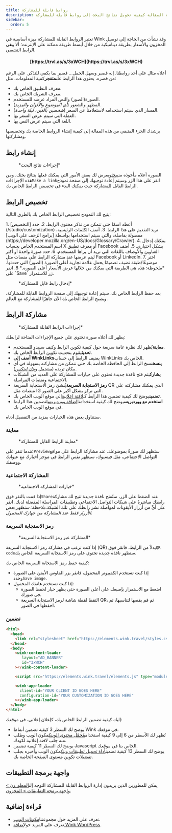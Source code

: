 ```yaml
---
title: روابط قابلة للمشاركة
description: تشرح لك هذه المقالة كيفية تحويل نتائج البحث إلى روابط قابلة للمشاركة.
sidebar:
  order: 5
---
```


تعتبر الروابط القابلة للمشاركة ميزة أساسية في Wink وقد نشأت من الحاجة إلى توصيل المخزون والأسعار بطريقة ديناميكية من خلال أبسط طريقة ممكنة على الإنترنت؛ ألا وهي الرابط التشعبي.

<h4 align="center">[https://trvl.as/s/3xWCH](https://trvl.as/s/3xWCH)</h4>


أعلاه مثال على أحد روابطنا. إنه قصير وسهل الحمل... قصير بما يكفي للتذكر. على الرغم من قصره، يحتوي هذا الرابط على**متفجر**كمية المعلومات، مثل:

* معرف التطبيق الخاص بك.
* معرف الشريك الخاص بك.
* الصورة(الصور) والنص المراد عرضه للمستخدم.
* المظهر والشعور (*أي الموضوع والألوان والمزيد*).
* المسار الذي سيتم استخدامه لاستعلامنا عن السعر (*شخصين بالغين، ليلة واحدة*).
* العملة التي سيتم عرض السعر بها.
* اللغة التي سيتم عرض النص بها.

يرشدك الجزء المتبقي من هذه المقالة إلى كيفية إنشاء الروابط الخاصة بك وتخصيصها ومشاركتها.

## إنشاء رابط

<figure>
  <CloudinaryImage width="350" height="238" resize="scale" quality="best" alt="الإجراءات" src="academy/inventory-actions" errorImage="noimage_opaque_nyrtl0.png" />

  <figcaption>*إجراءات نتائج البحث*</figcaption>
</figure>


الصورة أعلاه مأخوذة من[يبحث](/studio/search)ويعرض لك بعض الأمور التي يمكنك فعلها بنتائج بحثك. ومن هذه الإجراءات`Make a link`انقر على هذا الزر وسيتم إعادة توجيهك إلى صفحة نموذج الرابط القابل للمشاركة حيث يمكنك البدء في تخصيص الرابط الخاص بك.

## تخصيص الرابط

يتيح لك النموذج تخصيص الرابط الخاص بك بالطرق التالية:

<Steps>
  1. أعطه اسمًا حتى تتمكن من تذكر محتوى الرابط.
  2. حدد [التخصيص](/studio/customization) تريد التقديم على هذا الرابط.
  3. أضف الكلمات الرئيسية، مفصولة بفاصلة، والتي سيتم استخدامها بواسطة [برامج الزحف على الويب](https://developer.mozilla.org/en-US/docs/Glossary/Crawler).
  4. يمكنك إدخال اسم المستخدم الخاص بحساب X أو معرف تطبيق Facebook بشكل اختياري.
  5. أضف العناوين والأوصاف باللغات التي تريد أن يراها المستخدم.
  6. حدد صورة واحدة أو أكثر ليتم عرضها عند مشاركة الرابط على منصات مثل Facebook أو LinkedIn.
  7. اختر موضوعًا/طبقة تضيف تصميمًا يحمل علامة تجارية أعلى الصورة (الصور) التي حددتها. *ملحوظة: هذه هي الطريقة التي يمكنك من خلالها عرض الأسعار أعلى الصورة.*
  8. انقر على `Save` زر للاستمرار.
</Steps>


<figure>
  <CloudinaryImage width="350" height="641" resize="scale" quality="best" alt="رابط قابل للمشاركة" src="academy/shareable-link" errorImage="noimage_opaque_nyrtl0.png" />

  <figcaption>*إدخال رابط قابل للمشاركة*</figcaption>
</figure>


بعد حفظ الرابط الخاص بك، سيتم إعادة توجيهك إلى صفحة الروابط القابلة للمشاركة، ويصبح الرابط الخاص بك الآن جاهزًا للمشاركة مع العالم.

## مشاركة الرابط

<figure>
  <CloudinaryImage width="350" height="641" resize="scale" quality="best" alt="الإجراءات" src="academy/shareable-link-actions" errorImage="noimage_opaque_nyrtl0.png" />

  <figcaption>*إجراءات الرابط القابلة للمشاركة*</figcaption>
</figure>


يظهر لك أعلاه صورة تحتوي على جميع الإجراءات المتاحة لرابطك:

* **معاينة**يُظهر لك نظرة عامة سريعة حول كيفية تكوين الرابط وكيف سيبدو للمستخدم.
* **تحديث**يقوم بتحديث تكوين الرابط الخاص بك.
* **أضف إلى WinkLinks**يضيف الرابط إلى حساب WinkLinks الخاص بك.
* **ينسخ**نسخ الرابط إلى الحافظة الخاصة بك حتى تتمكن من مشاركته بسهولة في أي مكان تريده (*مشتمل [وينك لينكس](/link-manager/wink-links)*).
* **يشارك**يتم فتح نافذة جديدة تحتوي على خيارات للمشاركة على العديد من الشبكات الاجتماعية ومنصات المراسلة.
* **رمز الاستجابة السريعة**يُنشئ رمز الاستجابة السريعة QR الذي يمكنك مشاركته على منصات مثل IG التي تركز بشكل أكبر على الصور.
* **تضمين**يوضح لك كيفية تضمين هذا الرابط كـ[لافتة إعلانية](/developers/web-components/#content-loader)إلى موقع الويب الخاص بك.
* **استخدم مع ووردبريس**يوضح لك كيفية استخدامنا[إضافة ووردبريس](/developers/wordpress)لتضمين هذا الرابط في موقع الويب الخاص بك.

سنتناول بعض هذه الخيارات بمزيد من التفصيل أدناه.

### معاينة

<figure>
  <CloudinaryImage width="700" height="373" resize="scale" quality="best" alt="معاينة" src="academy/shareable-link-preview" errorImage="noimage_opaque_nyrtl0.png" />

  <figcaption>*معاينة الرابط القابل للمشاركة*</figcaption>
</figure>


عندما تنقر على`Preview`ستظهر لك صورةٌ بموضوعك. عند مشاركة الرابط على مواقع التواصل الاجتماعي، مثل فيسبوك، سيظهر نفس الرابط في موجز أخبارك مع عنوانك ووصفك.

### المشاركة الاجتماعية

<figure>
  <CloudinaryImage width="350" height="231" resize="scale" quality="best" alt="المشاركة الاجتماعية" src="academy/shareable-link-share" errorImage="noimage_opaque_nyrtl0.png" />

  <figcaption>*خيارات المشاركة الاجتماعية*</figcaption>
</figure>


إذا قمت بالنقر فوق`Share`عند الضغط على الزر، ستُفتح نافذة جديدة تتيح لك مشاركة رابطك مباشرةً على شبكات التواصل الاجتماعي وتطبيقات المراسلة المفضلة لديك. انقر على أيٍّ من أزرار الأيقونات لمواصلة نشر رابطك على تلك الشبكة.*ملاحظة: ستظهر بعض الأزرار فقط عند المشاركة من جهازك المحمول.*

### رمز الاستجابة السريعة

<figure>
  <CloudinaryImage width="350" height="440" resize="scale" quality="best" alt="المشاركة الاجتماعية" src="academy/shareable-link-qr-code" errorImage="noimage_opaque_nyrtl0.png" />

  <figcaption>*المشاركة عبر رمز الاستجابة السريعة*</figcaption>
</figure>


إذا كنت ترغب في مشاركة رمز الاستجابة السريعة (QR) بدلاً من الرابط، فانقر فوق`QR code`ستظهر نافذة جديدة تحتوي على رمز الاستجابة السريعة الخاص بك.

كيفية حفظ رمز الاستجابة السريعة الخاص بك:

* إذا كنت تستخدم الكمبيوتر المحمول، فانقر بزر الماوس الأيمن على الصورة وحدد`Save image`.
* إذا كنت تستخدم هاتفك المحمول:
  * اضغط مع الاستمرار بإصبعك على أعلى الصورة حتى يظهر خيار لحفظ الصورة في صورك.
  * التقط لقطة شاشة لرمز الاستجابة السريعة QR، ثم قم بقصها لتناسبها، ثم احفظها في الصور.

### تضمين

```html {3, 6-9, 11, 13-16}
<html>
  <head>
    <link rel="stylesheet" href="https://elements.wink.travel/styles.css"></link>
  </head>
  <body>
    <wink-content-loader
       layout="AD_BANNER"
       id="3xWCH"
    ></wink-content-loader>

    <script src="https://elements.wink.travel/elements.js" type="module" defer></script>

    <wink-app-loader
      client-id="YOUR CLIENT ID GOES HERE"
      configuration-id="YOUR CUSTOMIZATION ID GOES HERE"
    ></wink-app-loader>
  </body>
</html>
```

إليك كيفية تضمين الرابط الخاص بك، كإعلان إعلاني، في موقعك:

* يوضح لك السطر 3 كيفية تضمين أنماط Wink في موقعك.
* تُظهر لك الأسطر من 6 إلى 9 كيفية استخدام[مُحمّل محتوى الوينك](/developers/web-components/#content-loader)مكون الويب وطلب منه جلب لافتة إعلانية لكودك.
* يوضح لك السطر 11 كيفية تضمين Javascript الخاص بنا في موقعك.
* يوضح لك السطر 13 كيفية تضمين[أداة تحميل تطبيقات وينك](/developers/web-components/#application-loader)مكون الويب وأخبره بجلب تفضيلات تكوين مستوى الصفحة الخاصة بك.

## واجهة برمجة التطبيقات

يمكن للمطورين الذين يريدون إدارة الروابط القابلة للمشاركة التوجه إلى[المطورون > واجهة برمجة التطبيقات > المخزون](/developers/apis/#inventory-api).

## قراءة إضافية

* تعرف على المزيد حول مجموعتنا[مكونات الويب](/developers/web-components).
* تعرف على المزيد حول[إضافة Wink WordPress](/developers/wordpress).

